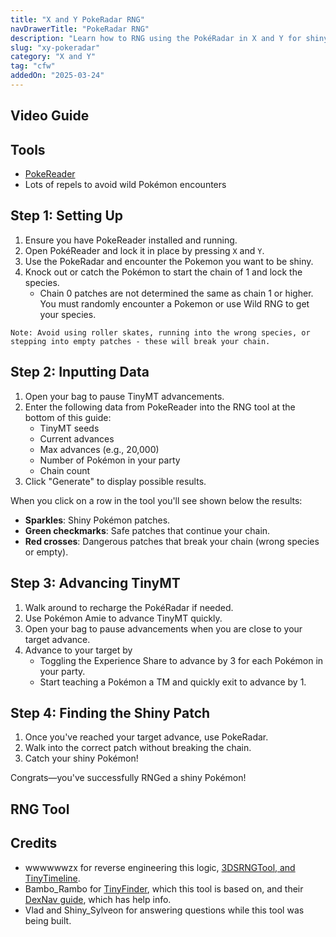 ```yaml
---
title: "X and Y PokeRadar RNG"
navDrawerTitle: "PokeRadar RNG"
description: "Learn how to RNG using the PokéRadar in X and Y for shiny Pokémon."
slug: "xy-pokeradar"
category: "X and Y"
tag: "cfw"
addedOn: "2025-03-24"
---
```


## Video Guide

<YouTubeVideo id="5Pkw195YiLQ" />

## Tools

- [PokeReader](/install-pokereader)
- Lots of repels to avoid wild Pokémon encounters

## Step 1: Setting Up

1. Ensure you have PokeReader installed and running.
2. Open PokéReader and lock it in place by pressing `X` and `Y`.
3. Use the PokeRadar and encounter the Pokemon you want to be shiny.
4. Knock out or catch the Pokémon to start the chain of 1 and lock the species.
   - Chain 0 patches are not determined the same as chain 1 or higher. You must randomly encounter a Pokemon or use Wild RNG to get your species.

```
Note: Avoid using roller skates, running into the wrong species, or stepping into empty patches - these will break your chain.
```

## Step 2: Inputting Data

1. Open your bag to pause TinyMT advancements.
2. Enter the following data from PokeReader into the RNG tool at the bottom of this guide:
   - TinyMT seeds
   - Current advances
   - Max advances (e.g., 20,000)
   - Number of Pokémon in your party
   - Chain count
3. Click "Generate" to display possible results.

When you click on a row in the tool you'll see shown below the results:

- **Sparkles**: Shiny Pokémon patches.
- **Green checkmarks**: Safe patches that continue your chain.
- **Red crosses**: Dangerous patches that break your chain (wrong species or empty).

## Step 3: Advancing TinyMT

1. Walk around to recharge the PokéRadar if needed.
2. Use Pokémon Amie to advance TinyMT quickly.
3. Open your bag to pause advancements when you are close to your target advance.
4. Advance to your target by
   - Toggling the Experience Share to advance by 3 for each Pokémon in your party.
   - Start teaching a Pokémon a TM and quickly exit to advance by 1.

## Step 4: Finding the Shiny Patch

1. Once you've reached your target advance, use PokeRadar.
2. Walk into the correct patch without breaking the chain.
3. Catch your shiny Pokémon!

Congrats—you've successfully RNGed a shiny Pokémon!

## RNG Tool

<XyPokeRadar />

## Credits

- wwwwwwzx for reverse engineering this logic, [3DSRNGTool, and TinyTimeline](https://github.com/wwwwwwzx/3DSRNGTool).
- Bambo_Rambo for [TinyFinder](https://github.com/Bambo-Rambo/TinyFinder), which this tool is based on, and their [DexNav guide](https://github.com/Bambo-Rambo/RNG-Guides/blob/main/DexNavRNG.md), which has help info.
- Vlad and Shiny_Sylveon for answering questions while this tool was being built.
